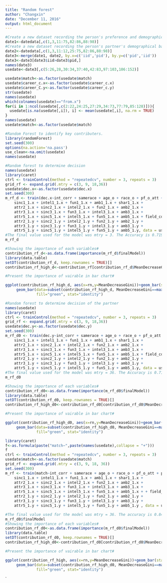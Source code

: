 ---
title: "Random forest"
author: "Changxin"
date: "December 11, 2016"
output: html_document
---

```{r setup, include=FALSE}
#Create a new dataset recording the person's preference and demographical background#
date1<-datedata[,c(1,3,11:75,82:86,88:98)]
#Create a new dataset recording the person's partner's demographical background#
date2<-datedata[,c(1,3,11:12,25:75,82:86,88:98)]
date3<-merge(date1, date2, by.x=c('iid','pid'), by.y=c('pid','iid'))
date3<-date3[date3$iid>date3$pid,]
names(date3)
usedate<-date3[,c(5:26,28,30:34,37:40,42:83,97:103,106:152)]

usedate$match<-as.factor(usedate$match)
usedate$career_c.x<-as.factor(usedate$career_c.x)
usedate$career_C.y<-as.factor(usedate$career_c.y)
str(usedate)
names(usedate)
which(colnames(usedate)=="from.x")
for(i in 1:ncol(usedate[,c(2:22,24:25,27:29,34:73,77:79,85:128)])){
  usedate[is.na(usedate[,i]), i] <- mean(usedate[,i], na.rm = TRUE)
}
names(usedate)
usedate$match<-as.factor(usedate$match)

#Random Forest to identify key contributers.
library(randomForest)
set.seed(300)
options(na.action='na.pass')
use_clean<-na.omit(usedate)
names(usedate)
```

```{r random forest}
#Random forest to determine decision
names(usedate)
library(caret)
ctrl <- trainControl(method = "repeatedcv", number = 3, repeats = 3)
grid_rf <- expand.grid(.mtry = c(3, 9, 18,36))
usedate$dec.x<-as.factor(usedate$dec.x)
set.seed(300)
m_rf_d <- train(dec.x~int_corr + samerace + age_o + race_o + pf_o_att + pf_o_sin + pf_o_int + pf_o_fun + pf_o_amb + pf_o_sha +  age.x + field_cd.x + mn_sat.x + tuition.x + race.x + imprace.x + imprelig.x + income.x + goal.x + date.x + career_c.x + sports.x + tvsports.x + exercise.x + dining.x + museums.x + art.x + hiking.x + gaming.x + clubbing.x +reading.x + tv.x + theater.x + movies.x + concerts.x + music.x + shopping.x + yoga.x + exphappy.x + expnum.x + + attr1_1.x + 
    sinc1_1.x + intel1_1.x + fun1_1.x + amb1_1.x + shar1_1.x + 
    attr2_1.x + sinc2_1.x + intel2_1.x + fun2_1.x + amb2_1.x + 
    attr3_1.x + sinc3_1.x + fun3_1.x + intel3_1.x + amb3_1.x + 
    attr5_1.x + sinc5_1.x + intel5_1.x + fun5_1.x + amb5_1.x + field_cd.y + mn_sat.y + tuition.y + imprace.y + imprelig.y + income.y + goal.y + date.y + go_out.y + career_c.y + sports.y + tvsports.y + exercise.y + dining.y + museums.y + art.y + hiking.y + gaming.y + clubbing.y + reading.y + tv.y + theater.y + movies.y + concerts.y + music.y + shopping.y + yoga.y + exphappy.y + expnum.y + 
    attr2_1.y + sinc2_1.y + intel2_1.y + fun2_1.y + amb2_1.y + 
    attr3_1.y + sinc3_1.y + fun3_1.y + intel3_1.y + amb3_1.y + 
    attr5_1.y + sinc5_1.y + intel5_1.y + fun5_1.y + amb5_1.y, data = usedate, na.action = 'na.exclude', method = "rf", metric = "Kappa", trControl = ctrl, tuneGrid = grid_rf)
#The final value used for the model was mtry = 3. The Accuracy is 0.719, Kappa statistic is 0.419, which is pretty good for the a rf model#
m_rf_d

#Showing the importance of each variables#
contribution_rf_d<-as.data.frame(importance(m_rf_d$finalModel))
library(data.table)
setDT(contribution_rf_d, keep.rownames = TRUE)[]
contribution_rf_high_d<-contribution_rf[contribution_rf_d$MeanDecreaseGini>10.1,]

#Present the importance of vairable in bar chart#

ggplot(contribution_rf_high_d, aes(x=rn,y=MeanDecreaseGini))+geom_bar(stat="identity")+
     geom_bar(data=subset(contribution_rf_high_d, MeanDecreaseGini==max(MeanDecreaseGini)), aes(rn, MeanDecreaseGini),
              fill="green", stat="identity")


```

```{r random forest}
#Random forest to determine decision of the partner
names(usedate)
library(caret)
ctrl <- trainControl(method = "repeatedcv", number = 3, repeats = 3)
grid_rf <- expand.grid(.mtry = c(3, 9, 18,36))
usedate$dec.y<-as.factor(usedate$dec.y)
set.seed(300)
m_rf_d0 <- train(dec.y~int_corr + samerace + age_o + race_o + pf_o_att + pf_o_sin + pf_o_int + pf_o_fun + pf_o_amb + pf_o_sha +  age.x + field_cd.x + mn_sat.x + tuition.x + race.x + imprace.x + imprelig.x + income.x + goal.x + date.x + career_c.x + sports.x + tvsports.x + exercise.x + dining.x + museums.x + art.x + hiking.x + gaming.x + clubbing.x +reading.x + tv.x + theater.x + movies.x + concerts.x + music.x + shopping.x + yoga.x + exphappy.x + expnum.x + + attr1_1.x + 
    sinc1_1.x + intel1_1.x + fun1_1.x + amb1_1.x + shar1_1.x + 
    attr2_1.x + sinc2_1.x + intel2_1.x + fun2_1.x + amb2_1.x + 
    attr3_1.x + sinc3_1.x + fun3_1.x + intel3_1.x + amb3_1.x + 
    attr5_1.x + sinc5_1.x + intel5_1.x + fun5_1.x + amb5_1.x + field_cd.y + mn_sat.y + tuition.y + imprace.y + imprelig.y + income.y + goal.y + date.y + go_out.y + career_c.y + sports.y + tvsports.y + exercise.y + dining.y + museums.y + art.y + hiking.y + gaming.y + clubbing.y + reading.y + tv.y + theater.y + movies.y + concerts.y + music.y + shopping.y + yoga.y + exphappy.y + expnum.y + 
    attr2_1.y + sinc2_1.y + intel2_1.y + fun2_1.y + amb2_1.y + 
    attr3_1.y + sinc3_1.y + fun3_1.y + intel3_1.y + amb3_1.y + 
    attr5_1.y + sinc5_1.y + intel5_1.y + fun5_1.y + amb5_1.y, data = usedate, na.action = 'na.exclude', method = "rf", metric = "Kappa", trControl = ctrl, tuneGrid = grid_rf)
#The final value used for the model was mtry = 36. The Accuracy is 0.719, Kappa statistic is 0.371, which is pretty good for the a rf model#
m_rf_d0

#Showing the importance of each variables#
contribution_rf_d0<-as.data.frame(importance(m_rf_d0$finalModel))
library(data.table)
setDT(contribution_rf_d0, keep.rownames = TRUE)[]
contribution_rf_high_d0<-contribution_rf_d0[contribution_rf_d0$MeanDecreaseGini>14,]

#Present the importance of vairable in bar chart#

ggplot(contribution_rf_high_d0, aes(x=rn,y=MeanDecreaseGini))+geom_bar(stat="identity")+
     geom_bar(data=subset(contribution_rf_high_d0, MeanDecreaseGini==max(MeanDecreaseGini)), aes(rn, MeanDecreaseGini),
              fill="green", stat="identity")


```


```{r random forest to predict match}

library(caret)
f<-as.formula(paste("match~",paste(names(usedate),collapse = "+")))
f
ctrl <- trainControl(method = "repeatedcv", number = 3, repeats = 3)
usedate$match<-as.factor(usedate$match)
grid_rf <- expand.grid(.mtry = c(3, 9, 18, 36))
set.seed(300)
m_rf <- train(match~int_corr + samerace + age_o + race_o + pf_o_att + pf_o_sin + pf_o_int + pf_o_fun + pf_o_amb + pf_o_sha + age.x + field_cd.x + mn_sat.x + tuition.x + race.x + imprace.x + imprelig.x + income.x + goal.x + date.x + career_c.x + sports.x + tvsports.x + exercise.x + dining.x + museums.x + art.x + hiking.x + gaming.x + clubbing.x +reading.x + tv.x + theater.x + movies.x + concerts.x + music.x + shopping.x + yoga.x + exphappy.x + expnum.x + + attr1_1.x + 
    sinc1_1.x + intel1_1.x + fun1_1.x + amb1_1.x + shar1_1.x + 
    attr2_1.x + sinc2_1.x + intel2_1.x + fun2_1.x + amb2_1.x + 
    attr3_1.x + sinc3_1.x + fun3_1.x + intel3_1.x + amb3_1.x + 
    attr5_1.x + sinc5_1.x + intel5_1.x + fun5_1.x + amb5_1.x + + field_cd.y + mn_sat.y + tuition.y + imprace.y + imprelig.y + income.y + goal.y + date.y + go_out.y + career_c.y + sports.y + tvsports.y + exercise.y + dining.y + museums.y + art.y + hiking.y + gaming.y + clubbing.y + reading.y + tv.y + theater.y + movies.y + concerts.y + music.y + shopping.y + yoga.y + exphappy.y + expnum.y + 
    attr2_1.y + sinc2_1.y + intel2_1.y + fun2_1.y + amb2_1.y + 
    attr3_1.y + sinc3_1.y + fun3_1.y + intel3_1.y + amb3_1.y + 
    attr5_1.y + sinc5_1.y + intel5_1.y + fun5_1.y + amb5_1.y , data = usedate, na.action = 'na.exclude', method = "rf", metric = "Kappa", trControl = ctrl, tuneGrid = grid_rf)

#The final value used for the model was mtry = 36. The accuracy is 0.843,which is relatively high#
m_rf_d0$finalModel
#Showing the importance of each variables#
contribution_rf_d0<-as.data.frame(importance(m_rf_d0$finalModel))
library(data.table)
setDT(contribution_rf_d0, keep.rownames = TRUE)[]
contribution_rf_high_d0<-contribution_rf_d0[contribution_rf_d0$MeanDecreaseGini>7.5,]

#Present the importance of vairable in bar chart#

ggplot(contribution_rf_high, aes(x=rn,y=MeanDecreaseGini))+geom_bar(stat="identity")+
     geom_bar(data=subset(contribution_rf_high_d0, MeanDecreaseGini==max(MeanDecreaseGini)), aes(rn, MeanDecreaseGini),
              fill="green", stat="identity")


```


`